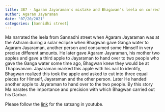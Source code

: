 ```yaml
---
title: 387 - Agaram Jayaraman's mistake and Bhagavan's leela on correcting it
author: Agaram Jayaraman
date: "07/20/2021"
categories: [Sannidhi street]
---
```

Ma narrated the leela from Sannadhi street when Agaram Jayaraman was at the Ashram during a solar eclipse when Bhagwan gave Ganga water to Agaram Jayaraman, another person and consumed some Himself in very precise different amounts. He later gave Agaram Jayaraman, his mother two apples and gave a third apple to Jayaraman to hand over to two people who gave the Ganga water some time ago, Bhagwan knew they would be at Thapovanam. Jayaraman marked this apple with his nail to identify, Bhagwan realized this took the apple and asked to cut into three equal pieces for Himself, Jayaraman and the other person. Later He handed another apple to Jayaraman to hand over to the two people. By this story Ma narates the importance and precision with which Bhagwan carried out his Darbar.
 
Please follow the [link](https://www.youtube.com/watch?v=7bS_6u2i0HQ) for the satsang in youtube.
